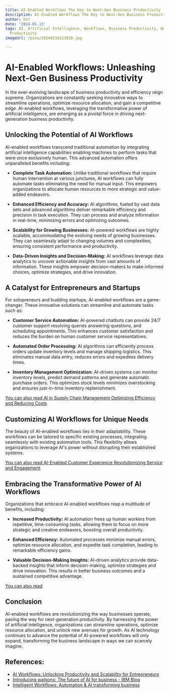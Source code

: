 ```yaml
---
title: AI-Enabled Workflows The Key to Next-Gen Business Productivity
description: AI-Enabled Workflows The Key to Next-Gen Business Productivity
author: Usf
date: '2024-01-13'
tags: AI, Artificial Intelligence, Workflows, Business Productivity, Next-Gen Business
  Productivity
imageUrl: /pixa/20240116123920.jpg

---
```

# AI-Enabled Workflows: Unleashing Next-Gen Business Productivity

In the ever-evolving landscape of business productivity and efficiency reign supreme. Organizations are constantly  seeking innovative ways to streamline operations, optimize resource allocation, and gain a competitive edge. AI-enabled workflows, leveraging the transformative  power of artificial intelligence, are emerging as a pivotal force in driving next-generation business productivity.

## Unlocking the Potential of AI Workflows

AI-enabled workflows transcend traditional automation by  integrating artificial intelligence  capabilities enabling  machines to perform tasks that were once exclusively human. This advanced automation offers  unparalleled  benefits including:

- **Complete Task Automation:** Unlike traditional workflows that require human intervention at various junctures, AI workflows can fully  automate tasks eliminating  the need for manual input. This empowers organizations  to allocate human resources to more strategic and  value-added endeavors.

-  **Enhanced Efficiency and Accuracy:** AI algorithms, fueled by vast data sets and advanced algorithms deliver remarkable  efficiency and precision  in task execution. They  can  process  and  analyze information  in real-time, minimizing errors and optimizing outcomes.

- **Scalability for Growing Businesses:** AI-powered workflows  are highly scalable, accommodating the evolving needs of growing businesses. They can seamlessly adapt to changing volumes and complexities, ensuring consistent performance and productivity.

- **Data-Driven Insights and Decision-Making:** AI workflows leverage data analytics to uncover actionable insights from vast amounts of information. These insights empower decision-makers to make informed choices, optimize strategies, and drive innovation.

## A Catalyst for Entrepreneurs and Startups

For solopreneurs and budding  startups, AI-enabled workflows are a game-changer. These innovative solutions can streamline and automate tasks such as:

-  **Customer Service Automation:** AI-powered chatbots can  provide 24/7 customer support resolving queries answering questions, and scheduling appointments. This enhances  customer satisfaction and reduces the burden on human customer service representatives.

- **Automated Order Processing:** AI algorithms  can efficiently process orders update inventory levels and manage shipping logistics. This eliminates manual data entry, reduces errors and expedites  delivery times.

- **Inventory Management Optimization:** AI-driven systems can monitor inventory levels,  predict demand patterns and generate automatic purchase orders. This optimizes stock levels minimizes overstocking and ensures just-in-time  inventory  replenishment.

[You can also read AI  in Supply Chain Management Optimizing  Efficiency and Reducing Costs](AI%20in%20Supply%20Chain%20Management%20Optimizing%20Efficiency%20and%20Reducing%20Costs)


## Customizing AI Workflows  for  Unique Needs

The beauty  of AI-enabled workflows lies in their adaptability. These workflows can be tailored to specific existing processes, integrating seamlessly  with existing automation tools. This flexibility allows organizations  to leverage AI's power without disrupting their established  systems.

[You can also read AI-Enabled Customer Experience Revolutionizing Service and Engagement](AI-Enabled%20Customer%20Experience%20Revolutionizing%20Service%20and%20Engagement)


## Embracing the Transformative Power of AI Workflows

Organizations that embrace  AI-enabled workflows reap  a multitude of benefits, including:

- **Increased Productivity:** AI automation frees up human workers from repetitive, time-consuming  tasks, allowing them to focus on more strategic and creative endeavors, boosting  overall productivity.

- **Enhanced Efficiency:** Automated processes minimize manual errors, optimize resource allocation, and expedite task completion, leading to  remarkable efficiency gains.

- **Valuable Decision-Making Insights:**  AI-driven analytics  provide  data-backed insights that inform decision-making,  optimize strategies and  drive innovation. This  results in  better business outcomes and a sustained competitive advantage.

[You can also read ]()


## Conclusion

AI-enabled workflows are revolutionizing the way businesses operate, paving the way for next-generation productivity. By harnessing the  power of artificial intelligence, organizations can streamline operations, optimize resource allocation, and unlock new avenues for growth. As AI technology continues to advance the potential of AI-powered workflows will only expand, transforming  the business  landscape in ways we  can  scarcely imagine.

## References:
- [AI Workflows: Unlocking Productivity and Scalability for Entrepreneurs](https://www.argil.ai/blog/ai-workflows-unlocking-productivity-and-scalability-for-entrepreneurs)
- [Introducing watsonx: The future of AI for business - IBM Blog](https://www.ibm.com/blog/introducing-watsonx-the-future-of-ai-for-business/)
- [Intelligent Workflows: Automation & AI transforming business](https://technologymagazine.com/articles/intelligent-workflows-automation-ai-transforming-business)
